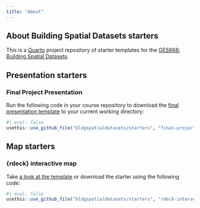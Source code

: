 ```yaml
---
title: "About"
---
```


## About Building Spatial Datasets starters

This is a [Quarto](https://quarto.org) project repository of starter templates for the [GES668: Building Spatial Datasets](https://bldgspatialdata.github.io/website).

## Presentation starters

### Final Project Presentation

Run the following code in your course repository to download the [final presentation template](//final-project-presentation.qmd) to your current working directory:

```r
#| eval: false
usethis::use_github_file("bldgspatialdatasets/starters", "final-project-presentation.qmd")
```

## Map starters

### {rdeck} interactive map

Take [a look at the template](//rdeck-interactive-map.qmd) or download the starter using the following code:

```r
#| eval: false
usethis::use_github_file("bldgspatialdatasets/starters", "rdeck-interactive-map.qmd")
```
